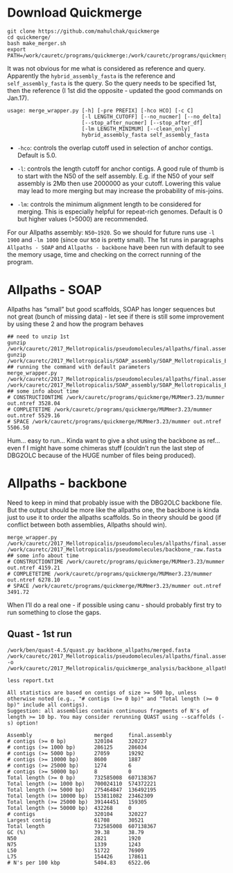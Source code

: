 # Download Quickmerge
```
git clone https://github.com/mahulchak/quickmerge
cd quickmerge/
bash make_merger.sh
export PATH=/work/cauretc/programs/quickmerge:/work/cauretc/programs/quickmerge/MUMmer3.23:$PATH
```
It was not obvious for me what is considered as reference and query. Apparently the `hybrid_assembly_fasta` is the reference and `self_assembly_fasta` is the query. So the query needs to be specified 1st, then the reference (I 1st did the opposite - updated the good commands on Jan.17). 

```
usage: merge_wrapper.py [-h] [-pre PREFIX] [-hco HCO] [-c C]
                        [-l LENGTH_CUTOFF] [--no_nucmer] [--no_delta]
                        [--stop_after_nucmer] [--stop_after_df]
                        [-lm LENGTH_MINIMUM] [--clean_only]
                        hybrid_assembly_fasta self_assembly_fasta
```
- `-hco`: controls the overlap cutoff used in selection of anchor contigs. Default is 5.0.

- `-l`: controls the length cutoff for anchor contigs. A good rule of thumb is to start with the N50 of the self assembly. E.g. if the N50 of your self assembly is 2Mb then use 2000000 as your cutoff. Lowering this value may lead to more merging but may increase the probability of mis-joins.

- `-lm`: controls the minimum alignment length to be considered for merging. This is especially helpful for repeat-rich genomes. Default is 0 but higher values (>5000) are recommended.

For our Allpaths assembly: `N50~1920`. So we should for future runs use `-l 1900` and `-lm 1000` (since our `N50` is pretty small). The 1st runs in paragraphs `Allpaths - SOAP` and `Allpaths - backbone` have been run with default to see the memory usage, time and checking on the correct running of the program.

# Allpaths - SOAP

Allpaths has "small" but good scaffolds, SOAP has longer sequences but not great (bunch of missing data) - let see if there is still some improvement by using these 2 and how the program behaves
```
## need to unzip 1st
gunzip /work/cauretc/2017_Mellotropicalis/pseudomolecules/allpaths/final.assembly.fasta.gz
gunzip /work/cauretc/2017_Mellotropicalis/SOAP_assembly/SOAP_Mellotropicalis_BJE3652_genome_33_memory.scafSeq.gz
## running the command with default parameters
merge_wrapper.py /work/cauretc/2017_Mellotropicalis/pseudomolecules/allpaths/final.assembly.fasta /work/cauretc/2017_Mellotropicalis/SOAP_assembly/SOAP_Mellotropicalis_BJE3652_genome_33_memory.scafSeq
## some info about time
# CONSTRUCTIONTIME /work/cauretc/programs/quickmerge/MUMmer3.23/mummer out.ntref 3528.04
# COMPLETETIME /work/cauretc/programs/quickmerge/MUMmer3.23/mummer out.ntref 5529.16
# SPACE /work/cauretc/programs/quickmerge/MUMmer3.23/mummer out.ntref 5506.50
```
Hum... easy to run... Kinda want to give a shot using the backbone as ref... even f I might have some chimeras stuff (couldn't run the last step of DBG2OLC because of the HUGE number of files being produced).

# Allpaths - backbone

Need to keep in mind that probably issue with the DBG2OLC backbone file. But the output should be more like the allpaths one, the backbone is kinda just to use it to order the allpaths scaffolds. So in theory should be good (if conflict between both assemblies, Allpaths should win).
```
merge_wrapper.py /work/cauretc/2017_Mellotropicalis/pseudomolecules/allpaths/final.assembly.fasta /work/cauretc/2017_Mellotropicalis/pseudomolecules/backbone_raw.fasta
## some info about time
# CONSTRUCTIONTIME /work/cauretc/programs/quickmerge/MUMmer3.23/mummer out.ntref 4159.21
# COMPLETETIME /work/cauretc/programs/quickmerge/MUMmer3.23/mummer out.ntref 6278.10
# SPACE /work/cauretc/programs/quickmerge/MUMmer3.23/mummer out.ntref 3491.72
```
When I'll do a real one - if possible using canu - should probably first try to run something to close the gaps.

## Quast - 1st run
```
/work/ben/quast-4.5/quast.py backbone_allpaths/merged.fasta /work/cauretc/2017_Mellotropicalis/pseudomolecules/allpaths/final.assembly.fasta -o /work/cauretc/2017_Mellotropicalis/quickmerge_analysis/backbone_allpaths/quast_results/

less report.txt

All statistics are based on contigs of size >= 500 bp, unless otherwise noted (e.g., "# contigs (>= 0 bp)" and "Total length (>= 0 bp)" include all contigs).
Suggestion: all assemblies contain continuous fragments of N's of length >= 10 bp. You may consider rerunning QUAST using --scaffolds (-s) option!

Assembly                    merged     final.assembly
# contigs (>= 0 bp)         320104     320227        
# contigs (>= 1000 bp)      286125     286034        
# contigs (>= 5000 bp)      27059      19292         
# contigs (>= 10000 bp)     8600       1887          
# contigs (>= 25000 bp)     1274       6             
# contigs (>= 50000 bp)     8          0             
Total length (>= 0 bp)      732585008  607138367     
Total length (>= 1000 bp)   700024110  574372221     
Total length (>= 5000 bp)   275464847  136492195     
Total length (>= 10000 bp)  153811082  23462309      
Total length (>= 25000 bp)  39144451   159305        
Total length (>= 50000 bp)  432268     0             
# contigs                   320104     320227        
Largest contig              61708      30521         
Total length                732585008  607138367     
GC (%)                      39.38      38.79         
N50                         2821       1920          
N75                         1339       1243          
L50                         51722      76909         
L75                         154426     178611        
# N's per 100 kbp           5404.83    6522.06
```
